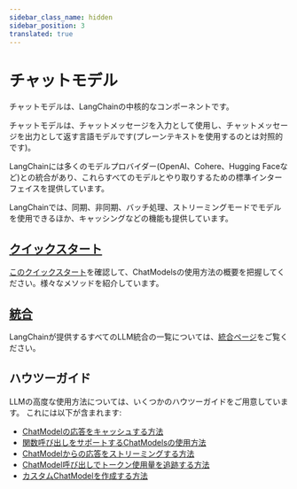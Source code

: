 ```yaml
---
sidebar_class_name: hidden
sidebar_position: 3
translated: true
---
```


# チャットモデル

チャットモデルは、LangChainの中核的なコンポーネントです。

チャットモデルは、チャットメッセージを入力として使用し、チャットメッセージを出力として返す言語モデルです(プレーンテキストを使用するのとは対照的です)。

LangChainには多くのモデルプロバイダー(OpenAI、Cohere、Hugging Faceなど)との統合があり、これらすべてのモデルとやり取りするための標準インターフェイスを提供しています。

LangChainでは、同期、非同期、バッチ処理、ストリーミングモードでモデルを使用できるほか、キャッシングなどの機能も提供しています。

## [クイックスタート](./quick_start)

[このクイックスタート](./quick_start)を確認して、ChatModelsの使用方法の概要を把握してください。様々なメソッドを紹介しています。

## [統合](/docs/integrations/chat/)

LangChainが提供するすべてのLLM統合の一覧については、[統合ページ](/docs/integrations/chat/)をご覧ください。

## ハウツーガイド

LLMの高度な使用方法については、いくつかのハウツーガイドをご用意しています。
これには以下が含まれます:

- [ChatModelの応答をキャッシュする方法](./chat_model_caching)
- [関数呼び出しをサポートするChatModelsの使用方法](./function_calling)
- [ChatModelからの応答をストリーミングする方法](./streaming)
- [ChatModel呼び出しでトークン使用量を追跡する方法](./token_usage_tracking)
- [カスタムChatModelを作成する方法](./custom_chat_model)
